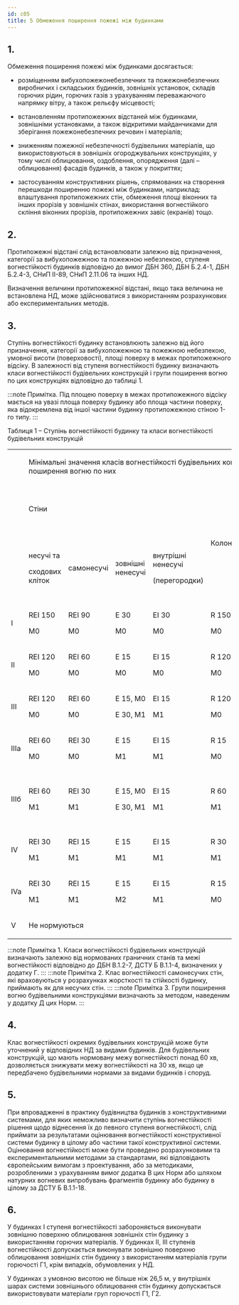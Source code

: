```yaml
---
id: c05
title: 5 Обмеження поширення пожежі між будинками
---
```


## 1.  
Обмеження поширення пожежі між будинками досягається:

*   розміщенням вибухопожежонебезпечних та пожежонебезпечних виробничих і складських будинків, зовнішніх установок, складів горючих рідин, горючих газів з урахуванням переважаючого напрямку вітру, а також рельєфу місцевості;

*   встановленням протипожежних відстаней між будинками, зовнішніми установками, а також відкритими майданчиками для зберігання пожежонебезпечних речовин і матеріалів;

*   зниженням пожежної небезпечності будівельних матеріалів, що використовуються в зовнішніх огороджувальних конструкціях, у тому числі облицювання, оздоблення, опорядження (далі – облицювання) фасадів будинків, а також у покриттях;

*   застосуванням конструктивних рішень, спрямованих на створення перешкоди поширенню пожежі між будинками, наприклад: влаштування протипожежних стін, обмеження площі віконних та інших прорізів у зовнішніх стінах, використання вогнестійкого скління віконних прорізів, протипожежних завіс (екранів) тощо.

## 2.  
Протипожежні відстані слід встановлювати залежно від призначення, категорії за вибухопожежною та пожежною небезпекою, ступеня вогнестійкості будинків відповідно до вимог ДБН 360, ДБН Б.2.4-1, ДБН Б.2.4-3, СНиП ІІ-89, СНиП 2.11.06 та інших НД.

Визначення величини протипожежної відстані, якщо така величина не встановлена НД, може здійснюватися з використанням розрахункових або експериментальних методів.

## 3.  
Ступінь вогнестійкості будинку встановлюють залежно від його призначення, категорії за вибухопожежною та пожежною небезпекою, умовної висоти (поверховості), площі поверху в межах протипожежного відсіку. В залежності від ступеня вогнестійкості будинку визначають класи вогнестійкості будівельних конструкцій і групи поширення вогню по цих конструкціях відповідно до таблиці 1.

:::note Примітка. 
Під площею поверху в межах протипожежного відсіку мається на увазі площа поверху будинку або площа частини поверху, яка відокремлена від іншої частини будинку протипожежною стіною 1-го типу.
:::

Таблиця 1 – Ступінь вогнестійкості будинку та класи вогнестійкості будівельних конструкцій
    
    
<table>
<tr>
<td rowspan='3' ><p></p>
</td><td colspan='9' ><p>Мінімальні значення класів вогнестійкості будівельних конструкцій і максимальні значення груп поширення вогню по них</p>
</td>
</tr>
<tr>
<td colspan='4' ><p>Стіни</p>
</td><td rowspan='2' ><p>Колони</p>
</td><td rowspan='2' ><p>Сходові площадки,</p>
<p>косоури, східці,</p>
<p>сходи, балки, марші</p>
<p>сходових кліток</p>
</td><td rowspan='2' ><p>Перекриття</p>
<p>міжповер-</p>
<p>хові (у т.ч.</p>
<p>горищні та над підвалами)</p>
</td><td colspan='2' ><p>Елементи суміщених покриттів</p>
</td>
</tr>
<tr>
<td><p>несучі та</p>
<p>сходових кліток</p>
</td><td><p>самонесучі</p>
</td><td><p>зовнішні ненесучі</p>
</td><td><p>внутрішні ненесучі</p>
<p>(перегородки)</p>
</td><td><p>плити,</p>
<p>настили, прогони</p>
</td><td><p>балки,</p>
<p>ферми, арки, рами</p>
</td>
</tr>
<tr>
<td><p>I</p>
</td><td><p>REI 150</p>
<p>M0</p>
</td><td><p>REI 90</p>
<p>M0</p>
</td><td><p>E 30</p>
<p>M0</p>
</td><td><p>EI 30</p>
<p>M0</p>
</td><td><p>R 150</p>
<p>M0</p>
</td><td><p>R 60</p>
<p>M0</p>
</td><td><p>REI 60</p>
<p>M0</p>
</td><td><p>RE 30</p>
<p>M0</p>
</td><td><p>R 30</p>
<p>M0</p>
</td>
</tr>
<tr>
<td><p>II</p>
</td><td><p>REI 120</p>
<p>M0</p>
</td><td><p>REI 60</p>
<p>M0</p>
</td><td><p>E 15</p>
<p>M0</p>
</td><td><p>EI 15</p>
<p>M0</p>
</td><td><p>R 120</p>
<p>M0</p>
</td><td><p>R 60</p>
<p>M0</p>
</td><td><p>REI 45</p>
<p>M0</p>
</td><td><p>RE 15</p>
<p>M0</p>
</td><td><p>R 30</p>
<p>M0</p>
</td>
</tr>
<tr>
<td><p>III</p>
</td><td><p>REI 120</p>
<p>M0</p>
</td><td><p>REI 60</p>
<p>M0</p>
</td><td><p>E 15, M0</p>
<p>E 30, M1</p>
</td><td><p>EI 15</p>
<p>M1</p>
</td><td><p>R 120</p>
<p>M0</p>
</td><td><p>R 60</p>
<p>M0</p>
</td><td><p>REI 45</p>
<p>M1</p>
</td><td colspan='2' ><p>Не нормуються</p>
</td>
</tr>
<tr>
<td><p>IIIa</p>
</td><td><p>REI 60</p>
<p>M0</p>
</td><td><p>REI 30</p>
<p>M0</p>
</td><td><p>E 15</p>
<p>M1</p>
</td><td><p>EI 15</p>
<p>M1</p>
</td><td><p>R 15</p>
<p>M0</p>
</td><td><p>R 60</p>
<p>M0</p>
</td><td><p>REI 15</p>
<p>M0</p>
</td><td><p>RE 15</p>
<p>M1</p>
</td><td><p>R 15</p>
<p>M0</p>
</td>
</tr>
<tr>
<td><p>IIIб</p>
</td><td><p>REI 60</p>
<p>M1</p>
</td><td><p>REI 30</p>
<p>M1</p>
</td><td><p>E 15, M0</p>
<p>E 30, M1</p>
</td><td><p>EI 15</p>
<p>M1</p>
</td><td><p>R 60</p>
<p>M1</p>
</td><td><p>R 45</p>
<p>M0</p>
</td><td><p>REI 45</p>
<p>M1</p>
</td><td><p>RE 15, M0</p>
<p>RE 30, M1</p>
</td><td><p>R 45</p>
<p>M1</p>
</td>
</tr>
<tr>
<td><p>IV</p>
</td><td><p>REI 30</p>
<p>M1</p>
</td><td><p>REI 15</p>
<p>M1</p>
</td><td><p>E 15</p>
<p>M1</p>
</td><td><p>EI 15</p>
<p>M1</p>
</td><td><p>R 30</p>
<p>M1</p>
</td><td><p>R 15</p>
<p>M1</p>
</td><td><p>REI 15</p>
<p>M1</p>
</td><td colspan='2' ><p>Не нормуються</p>
</td>
</tr>
<tr>
<td><p>IVa</p>
</td><td><p>REI 30</p>
<p>M1</p>
</td><td><p>REI 15</p>
<p>M1</p>
</td><td><p>E 15</p>
<p>M2</p>
</td><td><p>EI 15</p>
<p>M1</p>
</td><td><p>R 15</p>
<p>M0</p>
</td><td><p>R 15</p>
<p>M0</p>
</td><td><p>REI 15</p>
<p>M0</p>
</td><td><p>RE 15</p>
<p>M2</p>
</td><td><p>R 15</p>
<p>M0</p>
</td>
</tr>
<tr>
<td><p>V</p>
</td><td colspan='9' ><p>Не нормуються</p>
</td>
</tr>
</table>

:::note Примітка 1. 
Класи вогнестійкості будівельних конструкцій визначають залежно від нормованих граничних станів та межі вогнестійкості відповідно до ДБН В.1.2-7, ДСТУ Б В.1.1-4, визначених у додатку Г.
:::
:::note Примітка 2. 
Клас вогнестійкості самонесучих стін, які враховуються у розрахунках жорсткості та стійкості будинку, приймають як для несучих стін.
:::
:::note Примітка 3. 
Групи поширення вогню будівельними конструкціями визначають за методом, наведеним у додатку Д цих Норм.
:::


## 4.
Клас вогнестійкості окремих будівельних конструкцій може бути уточнений у відповідних НД за видами будинків. Для будівельних конструкцій, що мають нормовану межу вогнестійкості понад 60 хв, дозволяється знижувати межу вогнестійкості на 30 хв, якщо це передбачено будівельними нормами за видами будинків і споруд.

## 5.  
При впровадженні в практику будівництва будинків з конструктивними системами, для яких неможливо визначити ступінь вогнестійкості рішення щодо віднесення їх до певного ступеня вогнестійкості, слід приймати за результатами оцінювання вогнестійкості конструктивної системи будинку в цілому або частини такої конструктивної системи. Оцінювання вогнестійкості може бути проведено розрахунковими та експериментальними методами за стандартами, які відповідають європейським вимогам з проектування, або за методиками, розробленими з урахуванням вимог додатка В цих Норм або шляхом натурних вогневих випробувань фрагментів будинку або будинку в цілому за ДСТУ Б В.1.1-18.



## 6.  
У будинках І ступеня вогнестійкості забороняється виконувати зовнішню поверхню облицювання зовнішніх стін будинку з використанням горючих матеріалів. У будинках ІІ, ІІІ ступенів вогнестійкості допускається виконувати зовнішню поверхню облицювання зовнішніх стін будинку з використанням матеріалів групи горючості Г1, крім випадків, обумовлених у НД.

У будинках з умовною висотою не більше ніж 26,5 м, у внутрішніх шарах системи зовнішнього облицювання стін будинку допускається використовувати матеріали груп горючості Г1, Г2.
